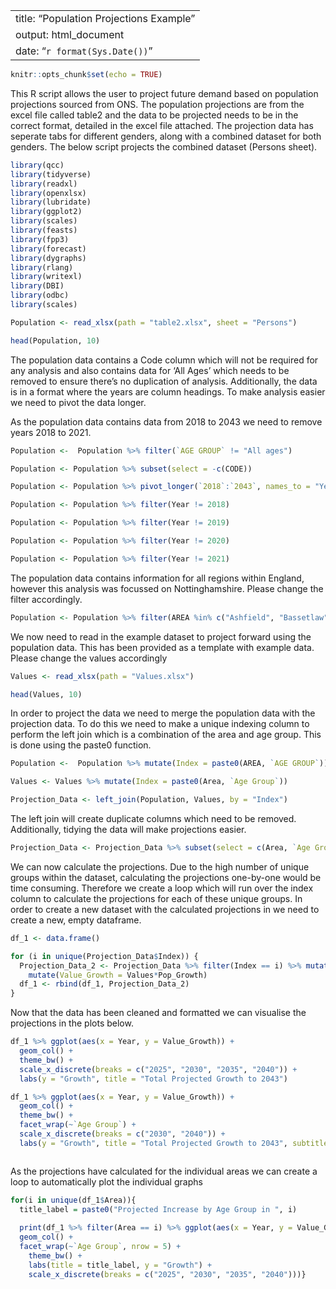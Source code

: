 
---
title: "Population Projections Example"
output: html_document
date: "`r format(Sys.Date())`"
---

```{r setup, include=FALSE}
knitr::opts_chunk$set(echo = TRUE)
```



This R script allows the user to project future demand based on population projections sourced from ONS. 
The population projections are from the excel file called table2 and the data to be projected needs to be 
in the correct format, detailed in the excel file attached. 
The projection data has seperate tabs for different genders, along with a combined dataset for 
both genders. The below script projects the combined dataset (Persons sheet). 

``` {r table 1, include = FALSE, results = "markup"}

library(qcc)
library(tidyverse)
library(readxl)
library(openxlsx)
library(lubridate)
library(ggplot2)
library(scales)
library(feasts)
library(fpp3)
library(forecast)
library(dygraphs)
library(rlang)
library(writexl)
library(DBI)
library(odbc)
library(scales)

```



```{r table 2}

Population <- read_xlsx(path = "table2.xlsx", sheet = "Persons")

head(Population, 10)

```

The population data contains a Code column which will not be required for any analysis and 
also contains data for 'All Ages' which needs to be removed to ensure there's no duplication of 
analysis. Additionally, the data is in a format where the years are column headings. To make 
analysis easier we need to pivot the data longer. 

As the population data contains data from 2018 to 2043 we need to remove years 2018 to 2021.

```{r table 3}
Population <-  Population %>% filter(`AGE GROUP` != "All ages")

Population <- Population %>% subset(select = -c(CODE))

Population <- Population %>% pivot_longer(`2018`:`2043`, names_to = "Year", values_to = "Population")

Population <- Population %>% filter(Year != 2018)

Population <- Population %>% filter(Year != 2019)

Population <- Population %>% filter(Year != 2020)

Population <- Population %>% filter(Year != 2021)


```

The population data contains information for all regions within England, however this 
analysis was focussed on Nottinghamshire. Please change the filter accordingly. 

```{r table 4}

Population <- Population %>% filter(AREA %in% c("Ashfield", "Bassetlaw", "Broxtowe", "Gedling", "Mansfield", "Newark and Sherwood", "Nottingham", "Rushcliffe"))

```

We now need to read in the example dataset to project forward using the population data. 
This has been provided as a template with example data. Please change the values accordingly

``` {r table 5}

Values <- read_xlsx(path = "Values.xlsx")

head(Values, 10)

```

In order to project the data we need to merge the population data with the projection data. 
To do this we need to make a unique indexing column to perform the left join which is
a combination of the area and age group. This is done using the paste0 function. 

``` {r table 6}

Population <-  Population %>% mutate(Index = paste0(AREA, `AGE GROUP`))

Values <- Values %>% mutate(Index = paste0(Area, `Age Group`))

Projection_Data <- left_join(Population, Values, by = "Index")


```

The left join will create duplicate columns which need to be removed. Additionally,
tidying the data will make projections easier. 

``` {r table 7}

Projection_Data <- Projection_Data %>% subset(select = c(Area, `Age Group`, Year, Population, Index, Values))

```

We can now calculate the projections. Due to the high number of unique groups within the dataset, 
calculating the projections one-by-one would be time consuming. Therefore we create a loop
which will run over the index column to calculate the projections for each of these 
unique groups. In order to create a new dataset with the calculated projections in we need
to create a new, empty dataframe. 

``` {r table 8}

df_1 <- data.frame()

for (i in unique(Projection_Data$Index)) {
  Projection_Data_2 <- Projection_Data %>% filter(Index == i) %>% mutate(Pop_Growth = Population/head(Population, n = 1)) %>%
    mutate(Value_Growth = Values*Pop_Growth)
  df_1 <- rbind(df_1, Projection_Data_2)
}


```


Now that the data has been cleaned and formatted we can visualise the projections in 
the plots below. 

``` {r table 10, echo = FALSE}

df_1 %>% ggplot(aes(x = Year, y = Value_Growth)) +
  geom_col() +
  theme_bw() +
  scale_x_discrete(breaks = c("2025", "2030", "2035", "2040")) +
  labs(y = "Growth", title = "Total Projected Growth to 2043")

df_1 %>% ggplot(aes(x = Year, y = Value_Growth)) +
  geom_col() +
  theme_bw() +
  facet_wrap(~`Age Group`) +
  scale_x_discrete(breaks = c("2030", "2040")) +
  labs(y = "Growth", title = "Total Projected Growth to 2043", subtitle = "Split by Age Group")



```


As the projections have calculated for the individual areas we can create a loop 
to automatically plot the individual graphs

``` {r table 11}

for(i in unique(df_1$Area)){
  title_label = paste0("Projected Increase by Age Group in ", i)
  
  print(df_1 %>% filter(Area == i) %>% ggplot(aes(x = Year, y = Value_Growth)) +
  geom_col() +
  facet_wrap(~`Age Group`, nrow = 5) +
    theme_bw() +
    labs(title = title_label, y = "Growth") +
    scale_x_discrete(breaks = c("2025", "2030", "2035", "2040")))}

```
